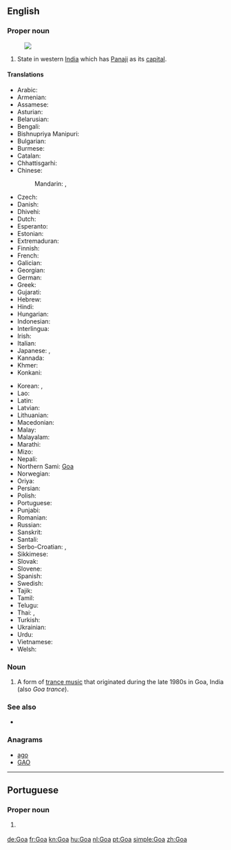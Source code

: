 {{also|goa|Goα}}
==English==
{{wikipedia}}

===Proper noun===
{{en-proper noun}}
[[Image:Goa in India (disputed hatched).svg|thumb|]]

# State in western [[India]] which has [[Panaji]] as its [[capital]].

====Translations====
{{trans-top|state in western India}}
* Arabic: {{t|ar|غْوَا|m|tr=ghwā}}
* Armenian: {{t|hy|Գոա|tr=Goa}}
* Assamese: {{t|as|গোৱা|sc=Beng}}
* Asturian: {{t|ast|Goa|f}}
* Belarusian: {{t|be|Гоа|m|tr=Hóa}}
* Bengali: {{t|bn|গোয়া|sc=Beng}}
* Bishnupriya Manipuri: {{t|bpy|গৱা|sc=Beng}}
* Bulgarian: {{t|bg|Гоа|f|tr=Góa}}
* Burmese: {{t-needed|my}}
* Catalan: {{t|ca|Goa}}
* Chhattisgarhi: {{t-needed|hne}}
* Chinese:
*: Mandarin: {{t|cmn|果阿邦|tr=Guǒ'ā-bāng|sc=Hani}}, {{t+|cmn|果阿|tr=Guǒ'ā|sc=Hani}}
* Czech: {{t|cs|Goa}}
* Danish: {{t|da|Goa}}
* Dhivehi: {{t|dv|ގޯވާ|tr=gōvā|sc=Thaa}}
* Dutch: {{t+|nl|Goa}}
* Esperanto: {{t|eo|Goao}}
* Estonian: {{t|et|Goa}}
* Extremaduran: {{t|ext|Goa}}
* Finnish: {{t|fi|Goa}}
* French: {{t+|fr|Goa}}
* Galician: {{t|gl|Goa}}
* Georgian: {{t|ka|გოა|sc=Geor}}
* German: {{t+|de|Goa}}
* Greek: {{t+|el|Γκόα|tr=Góa}}
* Gujarati: {{t|gu|ગોઆ|tr=goā|sc=Gujr}}
* Hebrew: {{t|he|גואה}}
* Hindi: {{t+|hi|गोआ|tr=go'ā}}
* Hungarian: {{t+|hu|Goa}}
* Indonesian: {{t|id|Goa}}
* Interlingua: {{t|ia|Goa}}
* Irish: {{t|ga|Goa|m}}
* Italian: {{t|it|Goa}}
* Japanese: {{t|ja|ゴア州|tr=Goa-shū}}, {{t|ja|ゴア|tr=Goa}}
* Kannada: {{t+|kn|ಗೋವ|tr=gōva|sc=Knda}}
* Khmer: {{t-needed|km}}
* Konkani: {{t|kok|गोंय}}
{{trans-mid}}
* Korean: {{t|ko|고아 주|tr=Goa ju|sc=Hang}}, {{t+|ko|고아|tr=Goa|sc=Hang}}
* Lao: {{t-needed|lo}}
* Latin: {{t|la|Goa}}
* Latvian: {{t|lv|Goa}}
* Lithuanian: {{t|lt|Goa}}
* Macedonian: {{t|mk|Гоа|f|tr=Góa}}
* Malay: {{t|ms|Goa}}
* Malayalam: {{t|ml|ഗോവ|tr=gōva|sc=Mlym}}
* Marathi: {{t|mr|गोवा|sc=Deva}}
* Mizo: {{t-needed|lus}}
* Nepali: {{t|ne|गोआ|tr=goā|sc=Deva}}
* Northern Sami: [[Goa#Northern Sami|Goa]]
* Norwegian: {{t|no|Goa}}
* Oriya: {{t+|or|ଗୋଆ|tr=gōā|sc=Orya}}
* Persian: {{t+|fa|گوا}}
* Polish: {{t|pl|Goa}}
* Portuguese: {{t+|pt|Goa}}
* Punjabi: {{t|pa|ਗੋਵਾ|tr=govā|sc=Guru}}
* Romanian: {{t|ro|Goa}}
* Russian: {{t|ru|Гоа|m|tr=Góa}}
* Sanskrit: {{t|sa|गोवा|tr=govā}}
* Santali: {{t-needed|sat}}
* Serbo-Croatian: {{t|sh|Гоа|sc=Cyrl}}, {{t|sh|Goa}}
* Sikkimese: {{t-needed|sip}}
* Slovak: {{t|sk|Goa}}
* Slovene: {{t-needed|sl}}
* Spanish: {{t|es|Goa}}
* Swedish: {{t|sv|Goa}}
* Tajik: {{t|tg|Гуа|tr=Gua|sc=Cyrl}}
* Tamil: {{t|ta|கோவா|tr=kōvā}}
* Telugu: {{t+|te|గోవా|tr=gōvā}}
* Thai: {{t|th|รัฐกัว|tr=rát gua}}, {{t|th|กัว|tr=gua|sc=Thai}}
* Turkish: {{t|tr|Goa}}
* Ukrainian: {{t|uk|Гоа|tr=Hóa, Góa}}
* Urdu: {{t|ur|گوا|tr=go'ā}}
* Vietnamese: {{t|vi|Goa}}
* Welsh: {{t|cy|Goa}}
{{trans-bottom}}

===Noun===
{{en-noun|-}}

# {{context|music|lang=en}} A form of [[trance music]] that originated during the late 1980s in Goa, India (also ''Goa trance'').

===See also===
* {{list:states of India/en}}

===Anagrams===
* [[ago#English|ago]]
* [[GAO#English|GAO]]

----

==Portuguese==

===Proper noun===
{{pt-proper noun|f}}

# {{l/en|Goa}} {{gloss|state in western India}}

[[de:Goa]]
[[fr:Goa]]
[[kn:Goa]]
[[hu:Goa]]
[[nl:Goa]]
[[pt:Goa]]
[[simple:Goa]]
[[zh:Goa]]